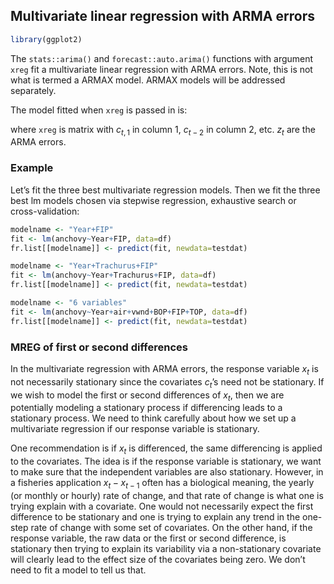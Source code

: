 ## Multivariate linear regression with ARMA errors

```r
library(ggplot2)
```


The `stats::arima()` and `forecast::auto.arima()` functions with argument `xreg` fit a multivariate linear regression with ARMA errors.  Note, this is not what is termed a ARMAX model. ARMAX models will be addressed separately.  

The model fitted when `xreg` is passed in is:

\begin{equation}
\begin{gathered}
x_t = \alpha + \phi_1 c_{t,1} + \phi_2 c_{t,2} + \dots + z_t \\
z_t = \beta_1 z_{t-1} + \dots + \beta_p z_{t-p} + e_t + \theta_1 e_{t-1} + \dots + \theta_q e_{t-q}\\
e_t \sim N(0,\sigma)
\end{gathered}
\end{equation}
where `xreg` is  matrix with $c_{t,1}$ in column 1, $c_{t-2}$ in column 2, etc.  $z_t$ are the ARMA errors.

### Example

Let's fit the three best multivariate regression models.  Then we fit the three best lm models chosen via stepwise regression, exhaustive search or cross-validation:
```r
modelname <- "Year+FIP"
fit <- lm(anchovy~Year+FIP, data=df)
fr.list[[modelname]] <- predict(fit, newdata=testdat)

modelname <- "Year+Trachurus+FIP"
fit <- lm(anchovy~Year+Trachurus+FIP, data=df)
fr.list[[modelname]] <- predict(fit, newdata=testdat)

modelname <- "6 variables"
fit <- lm(anchovy~Year+air+vwnd+BOP+FIP+TOP, data=df)
fr.list[[modelname]] <- predict(fit, newdata=testdat)
```


### MREG of first or second differences

In the multivariate regression with ARMA errors, the response variable $x_t$ is not necessarily stationary since the covariates $c_t$'s need not be stationary.  If we wish to model the first or second differences of $x_t$, then we are potentially modeling a stationary process if differencing leads to a stationary process.
We need to think carefully about how we set up a multivariate regression if our response variable is stationary.

One recommendation is if $x_t$ is differenced, the same differencing is applied to the covariates.  The idea is if the response variable is stationary, we want to make sure that the independent variables are also stationary.  However, in a fisheries application $x_t - x_{t-1}$ often has a biological meaning, the yearly (or monthly or hourly) rate of change, and that rate of change is what one is trying explain with a covariate.  One would not necessarily expect the first difference to be stationary and one is trying to explain any trend in the one-step rate of change with some set of covariates.  On the other hand, if the response variable, the raw data or the first or second difference, is stationary then trying to explain its variability via a non-stationary covariate will clearly lead to the effect size of the covariates being zero.  We don't need to fit a model to tell us that.

